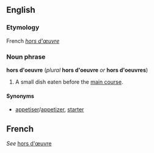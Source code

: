 ==English==
===Etymology===
French ''[[hors d'œuvre]]''

===Noun phrase===
'''hors d'oeuvre''' (''plural'' '''hors d'oeuvre''' ''or'' '''hors d'oeuvres''')

#A small dish eaten before the [[main course]].

====Synonyms====
*[[appetiser]]/[[appetizer]], [[starter]]

==French==
''See'' [[hors d'œuvre]]